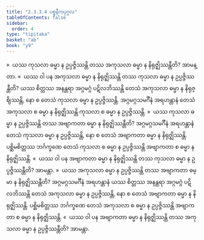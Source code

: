 ```yaml
---
title: "2.3.3.4 ပစ္စနီကပုဂ္ဂလ"
tableOfContents: false
sidebar:
  order: 4
type: "tipitaka"
basket: "ab"
book: "y9"
---
```



<DynamicBreadcrumb />

<Division number="193" book="y9" e="ch" v="35" p="60">

<Paragraph number="814" book="y9">
»  ယဿ ကုသလာ ဓမ္မာ န ဥပ္ပဇ္ဇိဿန္တိ တဿ အကုသလာ ဓမ္မာ န နိရုဇ္ဈိဿန္တီတိ? အာမန္တာ.
</Paragraph>

<Paragraph number="815" book="y9">
«  ယဿ ဝါ ပန အကုသလာ ဓမ္မာ န နိရုဇ္ဈိဿန္တိ တဿ ကုသလာ ဓမ္မာ န ဥပ္ပဇ္ဇိဿန္တီတိ?
</Paragraph>

<Paragraph number="816" book="y9">
ယဿ စိတ္တဿ အနန္တရာ အဂ္ဂမဂ္ဂံ ပဋိလဘိဿန္တိ တေသံ အကုသလာ ဓမ္မာ န နိရုဇ္ဈိဿန္တိ, နော စ တေသံ ကုသလာ ဓမ္မာ န ဥပ္ပဇ္ဇိဿန္တိ. အဂ္ဂမဂ္ဂသမင်္ဂီနံ အရဟန္တာနံ တေသံ အကုသလာ စ ဓမ္မာ န နိရုဇ္ဈိဿန္တိ ကုသလာ စ ဓမ္မာ န ဥပ္ပဇ္ဇိဿန္တိ.
</Paragraph>

<Paragraph number="817" book="y9">
»  ယဿ ကုသလာ ဓမ္မာ န ဥပ္ပဇ္ဇိဿန္တိ တဿ အဗျာကတာ ဓမ္မာ န နိရုဇ္ဈိဿန္တီတိ?
</Paragraph>

<Paragraph number="818" book="y9">
အဂ္ဂမဂ္ဂသမင်္ဂီနံ အရဟန္တာနံ တေသံ ကုသလာ ဓမ္မာ န ဥပ္ပဇ္ဇိဿန္တိ, နော စ တေသံ အဗျာကတာ ဓမ္မာ န နိရုဇ္ဈိဿန္တိ. ပစ္ဆိမစိတ္တဿ ဘင်္ဂက္ခဏေ တေသံ ကုသလာ စ ဓမ္မာ န ဥပ္ပဇ္ဇိဿန္တိ အဗျာကတာ စ ဓမ္မာ န နိရုဇ္ဈိဿန္တိ.
</Paragraph>

<Paragraph number="819" book="y9">
«  ယဿ ဝါ ပန အဗျာကတာ ဓမ္မာ န နိရုဇ္ဈိဿန္တိ တဿ ကုသလာ ဓမ္မာ န ဥပ္ပဇ္ဇိဿန္တီတိ? အာမန္တာ.
</Paragraph>

</Division>
<Division number="194" book="y9" e="ch" v="35" p="60">

<Paragraph number="820" book="y9">
»  ယဿ အကုသလာ ဓမ္မာ န ဥပ္ပဇ္ဇိဿန္တိ တဿ အဗျာကတာ ဓမ္မာ န နိရုဇ္ဈိဿန္တီတိ?
</Paragraph>

<Paragraph number="821" book="y9">
အဂ္ဂမဂ္ဂသမင်္ဂီနံ အရဟန္တာနံ ယဿ စိတ္တဿ အနန္တရာ အဂ္ဂမဂ္ဂံ ပဋိလဘိဿန္တိ တေသံ အကုသလာ ဓမ္မာ န ဥပ္ပဇ္ဇိဿန္တိ, နော စ တေသံ အဗျာကတာ ဓမ္မာ န နိရုဇ္ဈိဿန္တိ. ပစ္ဆိမစိတ္တဿ ဘင်္ဂက္ခဏေ တေသံ အကုသလာ စ ဓမ္မာ န ဥပ္ပဇ္ဇိဿန္တိ အဗျာကတာ စ ဓမ္မာ န နိရုဇ္ဈိဿန္တိ.
</Paragraph>

<Paragraph number="822" book="y9">
«  ယဿ ဝါ ပန အဗျာကတာ ဓမ္မာ န နိရုဇ္ဈိဿန္တိ တဿ အကုသလာ ဓမ္မာ န ဥပ္ပဇ္ဇိဿန္တီတိ? အာမန္တာ.
</Paragraph>
</Division>